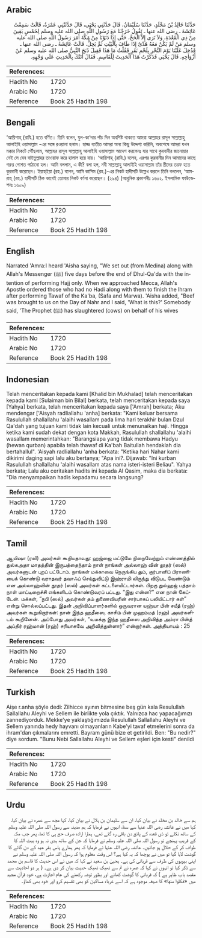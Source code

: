 ## Arabic


<div dir="rtl" lang="ar" style={{fontSize:'larger',backgroundColor:'#f8f9fa',padding:20}}>
حَدَّثَنَا خَالِدُ بْنُ مَخْلَدٍ، حَدَّثَنَا سُلَيْمَانُ، قَالَ حَدَّثَنِي يَحْيَى، قَالَ حَدَّثَتْنِي عَمْرَةُ، قَالَتْ سَمِعْتُ عَائِشَةَ ـ رضى الله عنها ـ تَقُولُ خَرَجْنَا مَعَ رَسُولِ اللَّهِ صلى الله عليه وسلم لِخَمْسٍ بَقِينَ مِنْ ذِي الْقَعْدَةِ، وَلاَ نَرَى إِلاَّ الْحَجَّ، حَتَّى إِذَا دَنَوْنَا مِنْ مَكَّةَ أَمَرَ رَسُولُ اللَّهِ صلى الله عليه وسلم مَنْ لَمْ يَكُنْ مَعَهُ هَدْىٌ إِذَا طَافَ بِالْبَيْتِ ثُمَّ يَحِلُّ‏.‏ قَالَتْ عَائِشَةُ ـ رضى الله عنها ـ فَدُخِلَ عَلَيْنَا يَوْمَ النَّحْرِ بِلَحْمِ بَقَرٍ فَقُلْتُ مَا هَذَا فَقِيلَ ذَبَحَ النَّبِيُّ صلى الله عليه وسلم عَنْ أَزْوَاجِهِ‏.‏ قَالَ يَحْيَى فَذَكَرْتُ هَذَا الْحَدِيثَ لِلْقَاسِمِ‏.‏ فَقَالَ أَتَتْكَ بِالْحَدِيثِ عَلَى وَجْهِهِ‏.‏
</div>
<div style={{backgroundColor:'#f8f9fa',padding:20, marginBottom: 10}}><table> <thead> <tr> <th>References:</th> <th></th> </tr> </thead> <tbody><tr><td>Hadith No</td><td>1720</td></tr><tr><td>Arabic No</td><td>1720</td></tr><tr><td>Reference</td><td>Book 25 Hadith 198</td></tr></tbody></table></div>

## Bengali


<div dir="ltr" lang="bn" style={{fontSize:'larger',backgroundColor:'#f8f9fa',padding:20}}>
‘আয়িশাহ্ (রাযি.) হতে বর্ণিত। তিনি বলেন, যুল-কা‘দার পাঁচ দিন অবশিষ্ট থাকতে আমরা আল্লাহর রাসূল সাল্লাল্লাহু আলাইহি ওয়াসাল্লাম -এর সঙ্গে রওয়ানা হলাম। হাজ্জ ব্যতীত আমরা অন্য কিছু উদ্দেশ্য করিনি, অবশেষে আমরা যখন মক্কার নিকটে পৌঁছলাম, আল্লাহর রাসূল সাল্লাল্লাহু আলাইহি ওয়াসাল্লাম আদেশ করলেনঃ যার সাথে কুরবানীর জানোয়ার নেই সে যেন বাইতুল্লাহর তাওয়াফ করে হালাল হয়ে যায়। ‘আয়িশাহ্ (রাযি.) বলেন, এরপর কুরবানীর দিন আমাদের কাছে গরুর গোশত পাঠানো হল। আমি বললাম, এ কী? বলা হল, নবী সাল্লাল্লাহু আলাইহি ওয়াসাল্লাম তাঁর স্ত্রীদের তরফ হতে কুরবানী করেছেন। ইয়াহ্ইয়া (রহ.) বলেন, আমি কাসিম (রহ.)-এর নিকট হাদীসটি উল্লেখ করলে তিনি বললেন, ‘আমরাহ্ (রহ.) হাদীসটি ঠিক ভাবেই তোমার নিকট বর্ণনা করেছেন। (২৯৪) (আধুনিক প্রকাশনীঃ ১৬০২. ইসলামিক ফাউন্ডেশনঃ ১৬০৯)
</div>
<div style={{backgroundColor:'#f8f9fa',padding:20, marginBottom: 10}}><table> <thead> <tr> <th>References:</th> <th></th> </tr> </thead> <tbody><tr><td>Hadith No</td><td>1720</td></tr><tr><td>Arabic No</td><td>1720</td></tr><tr><td>Reference</td><td>Book 25 Hadith 198</td></tr></tbody></table></div>

## English


<div dir="ltr" lang="en" style={{fontSize:'larger',backgroundColor:'#f8f9fa',padding:20}}>
Narrated 'Amra:I heard 'Aisha saying, "We set out (from Medina) along with Allah's Messenger (ﷺ) five days before the end of Dhul-Qa'da with the intention of performing Hajj only. When we approached Mecca, Allah's Apostle ordered those who had no Hadi along with them to finish the lhram after performing Tawaf of the Ka'ba, (Safa and Marwa). 'Aisha added, "Beef was brought to us on the Day of Nahr and I said, 'What is this?' Somebody said, 'The Prophet (ﷺ) has slaughtered (cows) on behalf of his wives
</div>
<div style={{backgroundColor:'#f8f9fa',padding:20, marginBottom: 10}}><table> <thead> <tr> <th>References:</th> <th></th> </tr> </thead> <tbody><tr><td>Hadith No</td><td>1720</td></tr><tr><td>Arabic No</td><td>1720</td></tr><tr><td>Reference</td><td>Book 25 Hadith 198</td></tr></tbody></table></div>

## Indonesian


<div dir="ltr" lang="id" style={{fontSize:'larger',backgroundColor:'#f8f9fa',padding:20}}>
Telah menceritakan kepada kami [Khalid bin Mukhalad] telah menceritakan kepada kami [Sulaiman bin Bilal] berkata, telah menceritakan kepada saya [Yahya] berkata, telah menceritakan kepada saya ['Amrah] berkata; Aku mendengar ['Aisyah radliallahu 'anha] berkata: "Kami keluar bersama Rasulullah shallallahu 'alaihi wasallam pada lima hari terakhir bulan Dzul Qa'dah yang tujuan kami tidak lain kecuali untuk menunaikan haji. Hingga ketika kami sudah dekat dengan kota Makkah, Rasulullah shallallahu 'alaihi wasallam memerintahkan: "Barangsiapa yang tidak membawa Hadyu (hewan qurban) apabila telah thawaf di Ka'bah Baitullah hendaklah dia bertahallul". 'Aisyah radliallahu 'anha berkata: "Ketika hari Nahar kami dikirimi daging sapi lalu aku bertanya; "Apa ini?. Dijawab: "Ini kurban Rasulullah shallallahu 'alaihi wasallam atas nama isteri-isteri Beliau". Yahya berkata; Lalu aku ceritakan hadits ini kepada Al Qasim, maka dia berkata: "Dia menyampaikan hadis kepadamu secara langsung?
</div>
<div style={{backgroundColor:'#f8f9fa',padding:20, marginBottom: 10}}><table> <thead> <tr> <th>References:</th> <th></th> </tr> </thead> <tbody><tr><td>Hadith No</td><td>1720</td></tr><tr><td>Arabic No</td><td>1720</td></tr><tr><td>Reference</td><td>Book 25 Hadith 198</td></tr></tbody></table></div>

## Tamil


<div dir="ltr" lang="ta" style={{fontSize:'larger',backgroundColor:'#f8f9fa',padding:20}}>
ஆயிஷா (ரலி) அவர்கள் கூறியதாவது: ஹஜ்ஜை மட்டுமே நிறைவேற்றும் எண்ணத்தில் துல்கஅதா மாதத்தின் இருபத்தைந்தாம் நாள் நாங்கள் அல்லாஹ் வின் தூதர் (ஸல்) அவர்களுடன் புறப் பட்டோம். நாங்கள் மக்காவை நெருங்கிய தும், குர்பானிப் பிராணியைக் கொண்டு வராதவர் தவாஃப் செய்துவிட்டு இஹ்ராமி லிருந்து விடுபட வேண்டும் என அல்லாஹ்வின் தூதர் (ஸல்) அவர்கள் கட்டளையிட்டார்கள். பிறகு துல்ஹஜ் பத்தாம் நாள் மாட்டிறைச்சி எங்களிடம் கொண்டுவரப் பட்டது. “இது என்ன?” என நான் கேட்டேன். மக்கள், “நபி (ஸல்) அவர்கள் தம் துணைவியரின் சார்பாகப் பலியிட்டார் கள்” என்று சொல்லப்பட்டது. இதன் அறிவிப்பாளர்களில் ஒருவரான யஹ்யா பின் சயீத் (ரஹ்) அவர்கள் கூறுகிறார்கள்: நான் இந்த ஹதீஸை, காசிம் பின் முஹம்மத் (ரஹ்) அவர்களிடம் கூறினேன். அப்போது அவர்கள், “உமக்கு இந்த ஹதீஸை அறிவித்த அம்ரா பின்த் அப்திர் ரஹ்மான் (ரஹ்) சரியாகவே அறிவித்துள்ளார்” என்றார்கள். அத்தியாயம் : 25
</div>
<div style={{backgroundColor:'#f8f9fa',padding:20, marginBottom: 10}}><table> <thead> <tr> <th>References:</th> <th></th> </tr> </thead> <tbody><tr><td>Hadith No</td><td>1720</td></tr><tr><td>Arabic No</td><td>1720</td></tr><tr><td>Reference</td><td>Book 25 Hadith 198</td></tr></tbody></table></div>

## Turkish


<div dir="ltr" lang="tr" style={{fontSize:'larger',backgroundColor:'#f8f9fa',padding:20}}>
Aişe r.anha şöyle dedi: Zilhicce ayının bitmesine beş gün kala Resulullah Sallallahu Aleyhi ve Sellem ile birlikte yola çıktık. Yalnızca hac yapacağımızı zannediyorduk. Mekke'ye yaklaştığımızda Resulullah Sallallahu Aleyhi ve Sellem yanında hedy hayvanı olmayanların Kabe'yi tavaf etmelerini sonra da ihram'dan çıkmalarını emretti. Bayram günü bize et getirildi. Ben: "Bu nedir?" diye sordum. "Bunu Nebi Sallallahu Aleyhi ve Sellem eşleri için kesti" denildi
</div>
<div style={{backgroundColor:'#f8f9fa',padding:20, marginBottom: 10}}><table> <thead> <tr> <th>References:</th> <th></th> </tr> </thead> <tbody><tr><td>Hadith No</td><td>1720</td></tr><tr><td>Arabic No</td><td>1720</td></tr><tr><td>Reference</td><td>Book 25 Hadith 198</td></tr></tbody></table></div>

## Urdu


<div dir="rtl" lang="ur" style={{fontSize:'larger',backgroundColor:'#f8f9fa',padding:20}}>
ہم سے خالد بن مخلد نے بیان کیا، ان سے سلیمان بن ہلال نے بیان کیا، کہا مجھ سے عمرہ نے بیان کیا، کہا میں نے عائشہ رضی اللہ عنہا سے سنا، انہوں نے فرمایا کہ ہم مدینہ سے رسول اللہ صلی اللہ علیہ وسلم کے ساتھ نکلے تو ذی قعدہ کے پانچ دن باقی رہ گئے تھے، ہمارا ارادہ صرف حج ہی کا تھا، پھر جب مکہ کے قریب پہنچے تو رسول اللہ صلی اللہ علیہ وسلم نے فرمایا کہ جن کے ساتھ ہدی نہ ہو وہ بیت اللہ کا طواف کر کے حلال ہو جائیں۔ عائشہ رضی اللہ عنہا نے فرمایا کہ پھر ہمارے پاس بقر عید کے دن گائے کا گوشت لایا گیا تو میں نے پوچھا کہ یہ کیا ہے؟ اس وقت معلوم ہوا کہ رسول اللہ صلی اللہ علیہ وسلم نے اپنی بیویوں کی طرف سے قربانی کی ہے۔ یحییٰ بن سعید نے کہا کہ میں نے اس حدیث کا قاسم بن محمد سے ذکر کیا تو انہوں نے کہا کہ عمرہ نے تم سے ٹھیک ٹھیک حدیث بیان کر دی ہے۔ ( ہر دو احادیث سے مقصد باب ظاہر ہے ) کہ قربانی کا گوشت کھانے اور بطور توشہ رکھنے کی عام اجازت ہے، خود قرآن مجید میں «فكلوا منها» کا صیغہ موجود ہے کہ اسے غرباء مساکین کو بھی تقسیم کرو اور خود بھی کھاؤ۔
</div>
<div style={{backgroundColor:'#f8f9fa',padding:20, marginBottom: 10}}><table> <thead> <tr> <th>References:</th> <th></th> </tr> </thead> <tbody><tr><td>Hadith No</td><td>1720</td></tr><tr><td>Arabic No</td><td>1720</td></tr><tr><td>Reference</td><td>Book 25 Hadith 198</td></tr></tbody></table></div>
